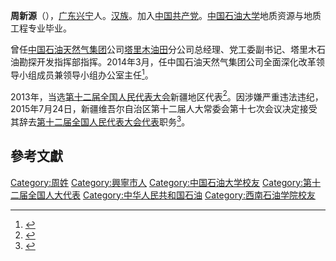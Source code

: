 '''周新源'''（{{bd|1962年||}}），[[广东|广东]][[兴宁市|兴宁]]人。[[汉族|汉族]]。加入[[中国共产党|中国共产党]]。[[中国石油大学|中国石油大学]]地质资源与地质工程专业毕业。

曾任[[中国石油天然气集团|中国石油天然气集团]]公司[[塔里木油田|塔里木油田]]分公司总经理、党工委副书记、塔里木石油勘探开发指挥部指挥。2014年3月，任中国石油天然气集团公司全面深化改革领导小组成员兼领导小组办公室主任<ref>{{cite news|title=中石油发布一批干部任免 周新源任深改办主任|url=http://finance.sina.com.cn/chanjing/gsnews/20140402/104418690059.shtml|accessdate=2016-07-04|newspaper=新浪|archive-date=2019-09-21|archive-url=https://web.archive.org/web/20190921061257/http://finance.sina.com.cn/chanjing/gsnews/20140402/104418690059.shtml|dead-url=no}}</ref>。

2013年，当选[[第十二届全国人民代表大会|第十二届全国人民代表大会]]新疆地区代表<ref>{{cite news|title=全国人大代表信息-周新源|url= http://210.82.31.1:8084/delegate/viewDelegate.action?dbid=122638|accessdate=2013-04-05|newspaper=全国人大网}}{{dead link|date=2017年12月 |bot=InternetArchiveBot |fix-attempted=yes }}</ref>。因涉嫌严重违法违纪，2015年7月24日，新疆维吾尔自治区第十二届人大常委会第十七次会议决定接受其辞去[[第十二届全国人民代表大会代表|第十二届全国人民代表大会代表]]职务<ref>{{cite news|title=第十二届全国人民代表大会常务委员会代表资格审查委员会关于个别代表的代表资格的报告（2015年8月29日第十二届全国人民代表大会常务委员会第十六次会议通过）|url=http://www.npc.gov.cn/wxzl/gongbao/2015-11/11/content_1951916.htm|accessdate=2016-07-04|newspaper=中国人大网|archive-date=2016-08-28|archive-url=https://web.archive.org/web/20160828174017/http://www.npc.gov.cn/wxzl/gongbao/2015-11/11/content_1951916.htm|dead-url=no}}</ref>。

==參考文獻==
{{reflist}}
{{中国政治人物小作品}}

[[Category:周姓|Category:周姓]]
[[Category:興寧市人|Category:興寧市人]]
[[Category:中国石油大学校友|Category:中国石油大学校友]]
[[Category:第十二届全国人大代表|Category:第十二届全国人大代表]]
[[Category:中华人民共和国石油|Category:中华人民共和国石油]]
[[Category:西南石油学院校友|Category:西南石油学院校友]]